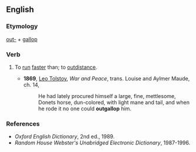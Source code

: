 ==English==

===Etymology===
[[out-]] + [[gallop]]

===Verb===
{{en-verb}}

# {{context|transitive|especially of horses or riders}} To [[run]] [[fast]]er than; to [[outdistance]].
#*'''1869''', [[w:Leo_Tolstoy|Leo Tolstoy]], ''War and Peace'', trans. Louise and Aylmer Maude, ch. 14,
#*:He had lately procured himself a large, fine, mettlesome, Donets horse, dun-colored, with light mane and tail, and when he rode it no one could '''outgallop''' him.

===References===
*''Oxford English Dictionary'', 2nd ed., 1989.
*''Random House Webster's Unabridged Electronic Dictionary'', 1987-1996.